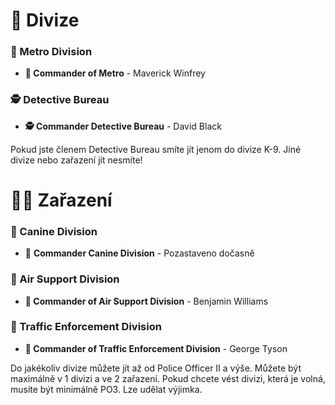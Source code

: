 
# 🔮 Divize

### 🥷 Metro Division

- **🥷 Commander of Metro** - Maverick Winfrey

### 🕵️ Detective Bureau

- **🕵️ Commander Detective Bureau** - David Black

<Callout type="info" emoji="ℹ️">
  Pokud jste členem Detective Bureau smíte jít jenom do divize K-9. Jiné divize
  nebo zařazení jít nesmíte!
</Callout>

# 🧑‍🔬 Zařazení

### 🦮 Canine Division

- 🦮 **Commander Canine Division** - Pozastaveno dočasně

### 🚁 Air Support Division

- **🚁 Commander of Air Support Division** - Benjamin Williams

### 🦺 Traffic Enforcement Division

- **🦺 Commander of Traffic Enforcement Division** - George Tyson

<Callout type="info" emoji="ℹ️">
  Do jakékoliv divize můžete jít až od Police Officer II a výše. Můžete být
  maximálně v 1 divizi a ve 2 zařazení. Pokud chcete vést divizi, která je
  volná, musíte být minimálně PO3. Lze udělat výjimka.
</Callout>

